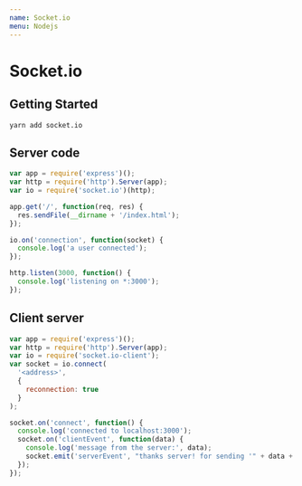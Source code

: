 ```yaml
---
name: Socket.io
menu: Nodejs
---
```


# Socket.io

## Getting Started

```
yarn add socket.io
```

## Server code

```javascript
var app = require('express')();
var http = require('http').Server(app);
var io = require('socket.io')(http);

app.get('/', function(req, res) {
  res.sendFile(__dirname + '/index.html');
});

io.on('connection', function(socket) {
  console.log('a user connected');
});

http.listen(3000, function() {
  console.log('listening on *:3000');
});
```

## Client server

```javascript
var app = require('express')();
var http = require('http').Server(app);
var io = require('socket.io-client');
var socket = io.connect(
  '<address>',
  {
    reconnection: true
  }
);

socket.on('connect', function() {
  console.log('connected to localhost:3000');
  socket.on('clientEvent', function(data) {
    console.log('message from the server:', data);
    socket.emit('serverEvent', "thanks server! for sending '" + data + "'");
  });
});
```
